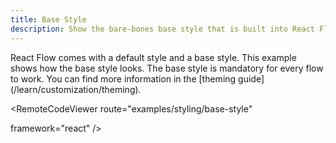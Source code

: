 ```yaml
---
title: Base Style
description: Show the bare-bones base style that is built into React Flow, but is not used by default
---
```





<ExampleLayout>
React Flow comes with a default style and a base style. This example shows how the base style looks. The base style is mandatory for every flow to work.
You can find more information in the [theming guide](/learn/customization/theming).

<RemoteCodeViewer
  route="examples/styling/base-style"
  
  framework="react"
/>
</ExampleLayout>
